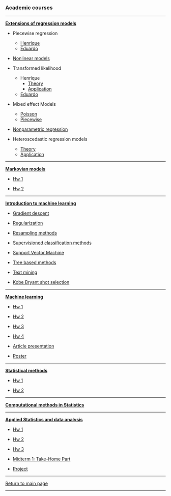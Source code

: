 ### Academic courses

***

[**Extensions of regression models**](https://github.com/mynameislaure/emr15)

* Piecewise regression
    + [Henrique](http://mynameislaure.github.io/academic_courses/emr15/piecewise/)
    + [Eduardo](http://mynameislaure.github.io/academic_courses/emr15/piecewise/piecewise.html)

* [Nonlinear models](http://mynameislaure.github.io/academic_courses/emr15/nls/)

* Transformed likelihood
    + Henrique
        - [Theory](http://mynameislaure.github.io/academic_courses/emr15/trans_likelihood/theory.html)
        - [Application](http://mynameislaure.github.io/academic_courses/emr15/trans_likelihood/application.html)
    + [Eduardo](http://mynameislaure.github.io/academic_courses/emr15/trans_likelihood/application-eduardojr.html)

* Mixed effect Models
    + [Poisson](http://mynameislaure.github.io/academic_courses/emr15/lme/mixed_poisson_model.html)
    + [Piecewise](http://mynameislaure.github.io/academic_courses/emr15/lme/piecewise_mixed_model.html)

* [Nonparametric regression](http://mynameislaure.github.io/academic_courses/emr15/nonparametric/)

* Heteroscedastic regression models
    + [Theory](http://mynameislaure.github.io/academic_courses/emr15/hetero/theory.html)
    + [Application](http://mynameislaure.github.io/academic_courses/emr15/hetero/application.html)

***

[**Markovian models**](https://github.com/mynameislaure/ce064mm)

* [Hw 1](http://mynameislaure.github.io/academic_courses/markov/hw1/master.pdf)

* [Hw 2](http://mynameislaure.github.io/academic_courses/markov/hw2/master.pdf)

***

[**Introduction to machine learning**](https://github.com/mynameislaure/ce062)

+ [Gradient descent](http://mynameislaure.github.io/academic_courses/intro2ml/gradient_descent/)

+ [Regularization](http://mynameislaure.github.io/academic_courses/intro2ml/regularization/)

+ [Resampling methods](http://mynameislaure.github.io/academic_courses/intro2ml/resampling_methods/)

+ [Supervisioned classification methods](http://mynameislaure.github.io/academic_courses/intro2ml/supervisioned_classification_methods/)

+ [Support Vector Machine](http://mynameislaure.github.io/academic_courses/intro2ml/support_vector_machine/)

+ [Tree based methods](http://mynameislaure.github.io/academic_courses/intro2ml/tree_based_methods/)

+ [Text mining](http://mynameislaure.github.io/academic_courses/intro2ml/text_mining/)

+ [Kobe Bryant shot selection](http://mynameislaure.github.io/academic_courses/intro2ml/kobe_bryant_shot_selection/)

***

[**Machine learning**](https://github.com/mynameislaure/ML-UFMG)

* [Hw 1](http://mynameislaure.github.io/academic_courses/ml/hw1/master.pdf)

* [Hw 2](http://mynameislaure.github.io/academic_courses/ml/hw2/master.pdf)

* [Hw 3](http://mynameislaure.github.io/academic_courses/ml/hw3/master.pdf)

* [Hw 4](http://mynameislaure.github.io/academic_courses/ml/hw4/master.pdf)

* [Article presentation](http://mynameislaure.github.io/academic_courses/ml/article/master.pdf)

* [Poster](http://mynameislaure.github.io/academic_courses/ml/poster/master.pdf)

***

[**Statistical methods**](https://github.com/mynameislaure/mi404-statistical_methods)

* [Hw 1](http://mynameislaure.github.io/academic_courses/stat_methods/hw1.pdf)

* [Hw 2](http://mynameislaure.github.io/academic_courses/stat_methods/hw2.pdf)

***

[**Computational methods in Statistics**](http://mynameislaure.github.io/academic_courses/cms/)

***

[**Applied Statistics and data analysis**](https://github.com/mynameislaure/amcs210)

* [Hw 1](https://mynameislaure.github.io/amcs210/hw1.pdf)

* [Hw 2](https://mynameislaure.github.io/amcs210/hw2.pdf)

* [Hw 3](https://mynameislaure.github.io/amcs210/hw3.pdf)

* [Midterm 1: Take-Home Part](https://mynameislaure.github.io/amcs210/md1-thp.pdf)

* [Project](https://mynameislaure.github.io/amcs210/project.pdf)

***

[Return to main page](http://mynameislaure.github.io)

***
